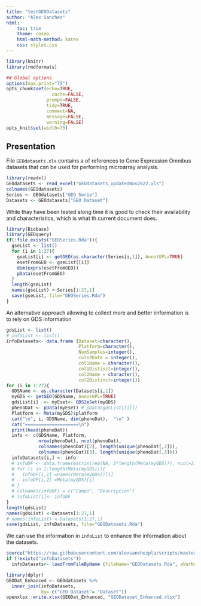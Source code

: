 ```yaml
---
title: "testGEODatasets"
author: "Alex Sanchez"
html:
    toc: true
    theme: cosmo
    html-math-method: katex
    css: styles.css
---
```


```r
library(knitr)
library(rmdformats)

## Global options
options(max.print="75")
opts_chunk$set(echo=TRUE,
	             cache=FALSE,
               prompt=FALSE,
               tidy=TRUE,
               comment=NA,
               message=FALSE,
               warning=FALSE)
opts_knit$set(width=75)
```

## Presentation

File `GEOdatasets.xls` contains a of references to Gene Expression Omnibus datasets that can be used for performing microarray analysis.

```r
library(readxl)
GEOdatasets <- read_excel("GEOdatasets_updatedNov2022.xls")
colnames(GEOdatasets)
Series <- GEOdatasets["GEO Serie"]
Datasets <- GEOdatasets["GEO Dataset"]
```

While thay have been tested along time it is good to check their availability and characteristics, which is what th current document does.

```r
library(Biobase)
library(GEOquery)
if(!file.exists("GEOSeries.Rda")){
  gseList <- list()
  for (i in 1:27){
    gseList[i] <- getGEO(as.character(Series[i,1]), AnnotGPL=TRUE)
    esetFromGEO <- gseList[[i]]
    dim(exprs(esetFromGEO))
    pData(esetFromGEO)
  }
  length(gseList)
  names(gseList) <-Series[1:27,1]
  save(gseList, file="GEOSeries.Rda")
}
```

An alternative approach allowing to collect more and better iinformation is to rely on GDS information

```r
gdsList <- list()
# infoList <- list()
infoDatasets<- data.frame (Dataset=character(),
                           Platform=character(),
                           NumSamples=integer(),
                           colsPData = integer(),
                           col1Name = character(),
                           col1Distinct=integer(),
                           col2Name = character(),
                           col2Distinct=integer())
for (i in 1:27){
  GDSName <- as.character(Datasets[i,1])
  myGDS <- getGEO(GDSName, AnnotGPL=TRUE)
  gdsList[i]  <- myEset<- GDS2eSet(myGDS)
  phenoDat <- pData(myEset) # pData(gdsList[[i]]) 
  Platform <- Meta(myGDS)$platform
  cat("\n", i, GDSName, dim(phenoDat),  "\n" )
  cat("====================\n")
  print(head(phenoDat))
  info <- c(GDSName, Platform, 
            nrow(phenoDat), ncol(phenoDat),
            colnames(phenoDat)[2], length(unique(phenoDat[,2])),
            colnames(phenoDat)[3], length(unique(phenoDat[,3])))
  infoDatasets[i,] <- info
  # infoDF <- data.frame(matrix(rep(NA, 2*length(Meta(myGDS))), ncol=2))
  # for (i in 1:length(Meta(myGDS))){
  #   infoDF[i,1] =names(Meta(myGDS))[i]
  #   infoDF[i,2] =Meta(myGDS)[i]
  # }
  # colnames(infoDF) = c("Campo", "Descripción")
  # infoList[i]<- infoDF
}
length(gdsList)
names(gdsList) <-Datasets[1:27,1]
# names(infoList) <-Datasets[1:27,1]
save(gdsList, infoDatasets, file="GEODatasets.Rda")
```

We can use the information in `infoList` to enhance the information about the datasets.

```r
source("https://raw.githubusercontent.com/alexsanchezpla/scripts/master/usefulFunctions/loadFromFileByName.R")
if (!exists("infoDatasets")) 
  infoDatasets<- loadFromFileByName (fileName="GEODatasets.Rda", aVarName="infoDatasets")
```

```r
library(dplyr)
GEODat_Enhanced <- GEOdatasets %>% 
  inner_join(infoDatasets, 
             by= c("GEO Dataset"= "Dataset"))
openxlsx::write.xlsx(GEODat_Enhanced, "GEODataset_Enhanced.xlsx")
```
